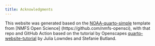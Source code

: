 ```yaml
---
title: Acknowledgments
---
```


This website was generated based on the [NOAA-quarto-simple](https://github.com/nmfs-opensci/NOAA-quarto-simple) template from [NMFS Open Science] (https://github.com/nmfs-opensci), with that repo and GitHub Action based on the tutorial by Openscapes [quarto-website-tutorial](https://github.com/Openscapes/quarto-website-tutorial) by Julia Lowndes and Stefanie Butland.
